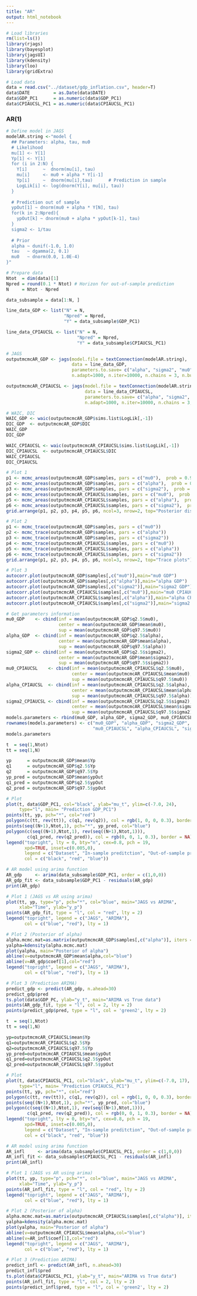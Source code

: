```yaml
---
title: "AR"
output: html_notebook
---
```


```r
# Load libraries
rm(list=ls())
library(rjags)
library(bayesplot)
library(jagsUI)
library(kdensity)
library(loo)
library(gridExtra)
```

```r
# Load data
data = read.csv("../dataset/gdp_inflation.csv", header=T)
data$DATE         = as.Date(data$DATE)
data$GDP_PC1      = as.numeric(data$GDP_PC1)
data$CPIAUCSL_PC1 = as.numeric(data$CPIAUCSL_PC1)
```

### AR(1)
```r
# Define model in JAGS
modelAR.string <-"model {
  ## Parameters: alpha, tau, mu0
  # Likelihood 
  mu[1] <- Y[1]
  Yp[1] <- Y[1]
  for (i in 2:N) {
    Y[i]      ~  dnorm(mu[i], tau)
    mu[i]     <- mu0 + alpha * Y[i-1]
    Yp[i]     ~  dnorm(mu[i],tau)      # Prediction in sample
    LogLik[i] <- log(dnorm(Y[i], mu[i], tau)) 
  }
  
  # Prediction out of sample 
  ypOut[1] ~ dnorm(mu0 + alpha * Y[N], tau) 
  for(k in 2:Npred){
    ypOut[k] ~ dnorm(mu0 + alpha * ypOut[k-1], tau) 
  }
  sigma2 <- 1/tau
  
  # Prior 
  alpha ~ dunif(-1.0, 1.0)
  tau   ~ dgamma(2, 0.1)
  mu0   ~ dnorm(0.0, 1.0E-4)
}"
```

```r
# Prepare data
Ntot  = dim(data)[1]
Npred = round(0.1 * Ntot) # Horizon for out-of-sample prediction
N     = Ntot - Npred

data_subsample = data[1:N, ]

line_data_GDP <- list("N" = N,
                      "Npred" = Npred,
                      "Y" = data_subsample$GDP_PC1)

line_data_CPIAUCSL <- list("N" = N,
                           "Npred" = Npred,
                           "Y" = data_subsample$CPIAUCSL_PC1)

# JAGS
outputmcmcAR_GDP <- jags(model.file = textConnection(modelAR.string),
                         data = line_data_GDP,
                         parameters.to.save= c("alpha", "sigma2", "mu0", "Yp", "ypOut", "LogLik"), 
                         n.adapt=1000, n.iter=10000, n.chains = 3, n.burnin = 1000)

outputmcmcAR_CPIAUCSL <- jags(model.file = textConnection(modelAR.string),
                              data = line_data_CPIAUCSL,
                              parameters.to.save= c("alpha", "sigma2", "mu0", "Yp", "ypOut", "LogLik"), 
                              n.adapt=1000, n.iter=10000, n.chains = 3, n.burnin = 1000)
```

```r
# WAIC, DIC
WAIC_GDP <- waic(outputmcmcAR_GDP$sims.list$LogLik[,-1])
DIC_GDP  <- outputmcmcAR_GDP$DIC
WAIC_GDP
DIC_GDP

WAIC_CPIAUCSL <- waic(outputmcmcAR_CPIAUCSL$sims.list$LogLik[,-1])
DIC_CPIAUCSL  <- outputmcmcAR_CPIAUCSL$DIC
WAIC_CPIAUCSL
DIC_CPIAUCSL
```

```r
# Plot 1
p1 <- mcmc_areas(outputmcmcAR_GDP$samples, pars = c("mu0"),  prob = 0.95)
p2 <- mcmc_areas(outputmcmcAR_GDP$samples, pars = c("alpha"),  prob = 0.95)
p3 <- mcmc_areas(outputmcmcAR_GDP$samples, pars = c("sigma2"),  prob = 0.95)
p4 <- mcmc_areas(outputmcmcAR_CPIAUCSL$samples, pars = c("mu0"),  prob = 0.95)
p5 <- mcmc_areas(outputmcmcAR_CPIAUCSL$samples, pars = c("alpha"),  prob = 0.95)
p6 <- mcmc_areas(outputmcmcAR_CPIAUCSL$samples, pars = c("sigma2"),  prob = 0.95)
grid.arrange(p1, p2, p3, p4, p5, p6, ncol=3, nrow=2, top="Posterior distributions")

# Plot 2
p1 <- mcmc_trace(outputmcmcAR_GDP$samples, pars = c("mu0"))
p2 <- mcmc_trace(outputmcmcAR_GDP$samples, pars = c("alpha"))
p3 <- mcmc_trace(outputmcmcAR_GDP$samples, pars = c("sigma2"))
p4 <- mcmc_trace(outputmcmcAR_CPIAUCSL$samples, pars = c("mu0"))
p5 <- mcmc_trace(outputmcmcAR_CPIAUCSL$samples, pars = c("alpha"))
p6 <- mcmc_trace(outputmcmcAR_CPIAUCSL$samples, pars = c("sigma2"))
grid.arrange(p1, p2, p3, p4, p5, p6, ncol=3, nrow=2, top="Trace plots")

# Plot 3
autocorr.plot(outputmcmcAR_GDP$samples[,c("mu0")],main="mu0 GDP")
autocorr.plot(outputmcmcAR_GDP$samples[,c("alpha")],main="alpha GDP")
autocorr.plot(outputmcmcAR_GDP$samples[,c("sigma2")],main="sigma2 GDP")
autocorr.plot(outputmcmcAR_CPIAUCSL$samples[,c("mu0")],main="mu0 CPIAUCSL")
autocorr.plot(outputmcmcAR_CPIAUCSL$samples[,c("alpha")],main="alpha CPIAUCSL")
autocorr.plot(outputmcmcAR_CPIAUCSL$samples[,c("sigma2")],main="sigma2 CPIAUCSL")
```

```r
# Get parameters information
mu0_GDP    <- cbind(inf = mean(outputmcmcAR_GDP$q2.5$mu0), 
                    center = mean(outputmcmcAR_GDP$mean$mu0),
                    sup = mean(outputmcmcAR_GDP$q97.5$mu0))
alpha_GDP  <- cbind(inf = mean(outputmcmcAR_GDP$q2.5$alpha), 
                    center = mean(outputmcmcAR_GDP$mean$alpha),
                    sup = mean(outputmcmcAR_GDP$q97.5$alpha))
sigma2_GDP <- cbind(inf = mean(outputmcmcAR_GDP$q2.5$sigma2), 
                    center = mean(outputmcmcAR_GDP$mean$sigma2),
                    sup = mean(outputmcmcAR_GDP$q97.5$sigma2))
mu0_CPIAUCSL    <- cbind(inf = mean(outputmcmcAR_CPIAUCSL$q2.5$mu0), 
                         center = mean(outputmcmcAR_CPIAUCSL$mean$mu0),
                         sup = mean(outputmcmcAR_CPIAUCSL$q97.5$mu0))
alpha_CPIAUCSL  <- cbind(inf = mean(outputmcmcAR_CPIAUCSL$q2.5$alpha), 
                         center = mean(outputmcmcAR_CPIAUCSL$mean$alpha),
                         sup = mean(outputmcmcAR_CPIAUCSL$q97.5$alpha))
sigma2_CPIAUCSL <- cbind(inf = mean(outputmcmcAR_CPIAUCSL$q2.5$sigma2), 
                         center = mean(outputmcmcAR_CPIAUCSL$mean$sigma2),
                         sup = mean(outputmcmcAR_CPIAUCSL$q97.5$sigma2))
models.parameters <- rbind(mu0_GDP, alpha_GDP, sigma2_GDP, mu0_CPIAUCSL, alpha_CPIAUCSL, sigma2_CPIAUCSL)
rownames(models.parameters) <- c("mu0_GDP", "alpha_GDP", "sigma2_GDP", 
                                 "mu0_CPIAUCSL", "alpha_CPIAUCSL", "sigma2_CPIAUCSL")
models.parameters
```

```r
t  = seq(1,Ntot)
tt = seq(1,N)

yp      = outputmcmcAR_GDP$mean$Yp
q1      = outputmcmcAR_GDP$q2.5$Yp
q2      = outputmcmcAR_GDP$q97.5$Yp
yp_pred = outputmcmcAR_GDP$mean$ypOut
q1_pred = outputmcmcAR_GDP$q2.5$ypOut
q2_pred = outputmcmcAR_GDP$q97.5$ypOut

# Plot
plot(t, data$GDP_PC1, col="black", ylab="mu_t", ylim=c(-7.0, 24),
     type="l", main= "Prediction GDP_PC1")
points(tt, yp, pch="*", col="red")
polygon(c(tt, rev(tt)), c(q1, rev(q2)), col = rgb(1, 0, 0, 0.3), border = NA)
points(seq((N+1),Ntot,1), pch="*", yp_pred, col="blue")
polygon(c(seq((N+1),Ntot,1), rev(seq((N+1),Ntot,1))), 
        c(q1_pred, rev(q2_pred)), col = rgb(0, 0, 1, 0.3), border = NA)
legend("topright", lty = 0, bty="n", cex=0.8, pch = 19,
       xpd=TRUE, inset=c(0.005,0),
       legend = c("Dataset", "In-sample preditction", "Out-of-sample prediction"), 
       col = c("black", "red", "blue"))
```

```r
# AR model using arima function
AR_gdp     <- arima(data_subsample$GDP_PC1, order = c(1,0,0))
AR_gdp_fit <- data_subsample$GDP_PC1 - residuals(AR_gdp)
print(AR_gdp)

# Plot 1 (JAGS vs AR using arima)
plot(tt, yp, type="p", pch="*", col="blue", main="JAGS vs ARIMA",
     xlab="Time", ylab="y_p")
points(AR_gdp_fit, type = "l", col = "red", lty = 2)
legend("topright", legend = c("JAGS", "ARIMA"),
       col = c("blue", "red"), lty = 1)

# Plot 2 (Posterior of alpha)
alpha.mcmc.mat=as.matrix(outputmcmcAR_GDP$samples[,c("alpha")], iters = FALSE)
yalpha=kdensity(alpha.mcmc.mat)
plot(yalpha, main="Posterior of alpha")
abline(v=outputmcmcAR_GDP$mean$alpha,col="blue")
abline(v=AR_gdp$coef[1],col="red")
legend("topright", legend = c("JAGS", "ARIMA"),
       col = c("blue", "red"), lty = 1)

# Plot 3 (Prediction ARIMA)
predict_gdp <- predict(AR_gdp, n.ahead=30)
predict_gdp$pred
ts.plot(data$GDP_PC, ylab="y_t", main="ARIMA vs True data")
points(AR_gdp_fit, type = "l", col = 2, lty = 2)
points(predict_gdp$pred, type = "l", col = 'green2', lty = 2)
```

```r
t  = seq(1,Ntot)
tt = seq(1,N)

yp=outputmcmcAR_CPIAUCSL$mean$Yp
q1=outputmcmcAR_CPIAUCSL$q2.5$Yp
q2=outputmcmcAR_CPIAUCSL$q97.5$Yp
yp_pred=outputmcmcAR_CPIAUCSL$mean$ypOut
q1_pred=outputmcmcAR_CPIAUCSL$q2.5$ypOut
q2_pred=outputmcmcAR_CPIAUCSL$q97.5$ypOut

# Plot
plot(t, data$CPIAUCSL_PC1, col="black", ylab="mu_t", ylim=c(-7.0, 17),
     type="l", main= "Prediction CPIAUCSL_PC1")
points(tt, yp, pch="*", col="red")
polygon(c(tt, rev(tt)), c(q1, rev(q2)), col = rgb(1, 0, 0, 0.3), border = NA)
points(seq((N+1),Ntot,1), pch="*", yp_pred, col="blue")
polygon(c(seq((N+1),Ntot,1), rev(seq((N+1),Ntot,1))), 
        c(q1_pred, rev(q2_pred)), col = rgb(0, 0, 1, 0.3), border = NA)
legend("topright", lty = 0, bty="n", cex=0.8, pch = 19,
       xpd=TRUE, inset=c(0.005,0),
       legend = c("Dataset", "In-sample preditction", "Out-of-sample prediction"), 
       col = c("black", "red", "blue"))
```

```r
# AR model using arima function
AR_infl     <- arima(data_subsample$CPIAUCSL_PC1, order = c(1,0,0))
AR_infl_fit <- data_subsample$CPIAUCSL_PC1 - residuals(AR_infl)
print(AR_infl)

# Plot 1 (JAGS vs AR using arima)
plot(tt, yp, type="p", pch="*", col="blue", main="JAGS vs ARIMA",
     xlab="Time", ylab="y_p")
points(AR_infl_fit, type = "l", col = "red", lty = 2)
legend("topright", legend = c("JAGS", "ARIMA"),
       col = c("blue", "red"), lty = 1)

# Plot 2 (Posterior of alpha)
alpha.mcmc.mat=as.matrix(outputmcmcAR_CPIAUCSL$samples[,c("alpha")], iters = FALSE)
yalpha=kdensity(alpha.mcmc.mat)
plot(yalpha, main="Posterior of alpha")
abline(v=outputmcmcAR_CPIAUCSL$mean$alpha,col="blue")
abline(v=AR_infl$coef[1],col="red")
legend("topright", legend = c("JAGS", "ARIMA"),
       col = c("blue", "red"), lty = 1)

# Plot 3 (Prediction ARIMA)
predict_infl <- predict(AR_infl, n.ahead=30)
predict_infl$pred
ts.plot(data$CPIAUCSL_PC1, ylab="y_t", main="ARIMA vs True data")
points(AR_infl_fit, type = "l", col = 2, lty = 2)
points(predict_infl$pred, type = "l", col = 'green2', lty = 2)
```